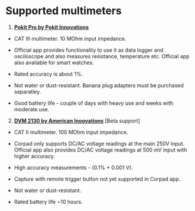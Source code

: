 
# Supported multimeters


1. [**Pokit Pro by Pokit Innovations**](https://shop.pokitmeter.com/en-ca/products/pokit-pro)

- CAT III multimeter. 10 MOhm input impedance.

- Official app provides functionality to use it as data logger and osciloscope and also measures resistance, temperature etc. Official app also available for smart watches.

- Rated accuracy is about 1%.

- Not water or dust-resistant. Banana plug adapters must be purchased separatley.

- Good battery life - couple of days with heavy use and weeks with moderate use.


2. [**DVM 2130 by American Inoovations**](https://www.aiworldwide.com/sub-product/dvm2130-digital-voltmeter/) [Beta support]

- CAT II multimeter. 100 MOhm input impedance.

- Corpad only supports DC/AC voltage readings at the main 250V input. Official app also provides DC/AC voltage readings at 500 mV input with higher accuracy.

- High accuracy measurements - (0.1% + 0.001 V).

- Capture with remote trigger button not yet supported in Corpad app.

- Not water or dust-resistant.

- Rated battery life ~10 hours.



